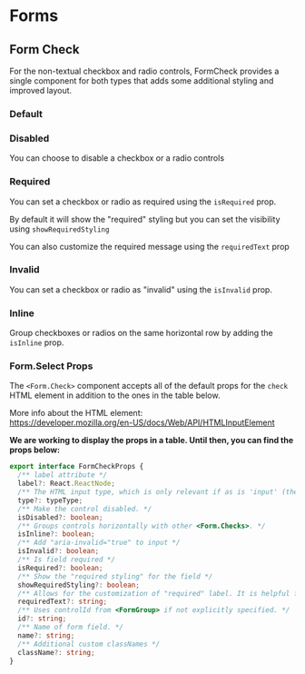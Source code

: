 

<Meta title="Components/Form/Form Check" component={Form} />

# Forms

## Form Check

For the non-textual checkbox and radio controls, FormCheck provides a single component for both types that adds some additional styling and improved layout.

### Default

<Canvas>
  <Story name="Default">
    <Form>
      <Form.Check
        type="checkbox"
        label={`default checkbox 1`}
        value="checkbox-1"
      />
      <Form.Check
        type="checkbox"
        label={`default checkbox 2`}
        value="checkbox-1"
      />
    </Form>
    <Form>
      <Form.Check type="radio" label={`default radio 1`} value="radio-1" />
      <Form.Check type="radio" label={`default radio 2`} value="radio-1" />
    </Form>
  </Story>
</Canvas>

### Disabled

You can choose to disable a checkbox or a radio controls

<Canvas>
  <Story name="Disabled">
    <Form>
      <Form.Check type="checkbox" label={`default checkbox 1`} />
      <Form.Check isDisabled type="checkbox" label={`disabled checkbox 2`} />
    </Form>
    <Form>
      <Form.Check type="radio" label={`default radio 1`} />
      <Form.Check isDisabled type="radio" label={`disabled default radio 2`} />
    </Form>
  </Story>
</Canvas>

### Required

You can set a checkbox or radio as required using the `isRequired` prop.

By default it will show the "required" styling but you can set the visibility using `showRequiredStyling`

You can also customize the required message using the `requiredText` prop

<Canvas>
  <Story name="Required">
    <Form>
      <Form.Check
        type="checkbox"
        label="required field with visible styling"
        isRequired
      />
      <Form.Check
        showRequiredStyling={true}
        isRequired
        type="checkbox"
        label="required field with visible styling"
        requiredText="custom message"
      />
      <Form.Check
        showRequiredStyling={false}
        isRequired
        type="checkbox"
        label="required field with hidden styling"
      />
      <Form.Check
        isRequired
        type="radio"
        label={`radios do not show styling`}
      />
    </Form>
  </Story>
</Canvas>

### Invalid

You can set a checkbox or radio as "invalid" using the `isInvalid` prop.

<Canvas>
  <Story name="Invalid">
    <Form>
      <Form.Group isInvalid>
        <Form.Check type="checkbox" label="invalid checkbox" />
        <Form.Check type="radio" label="invalid radio" />
      </Form.Group>
    </Form>
    <Form>
        <Form.Check type="checkbox" label="invalid checkbox" isInvalid/>
        <Form.Check type="radio" label="invalid radio" isInvalid/>
    </Form>

  </Story>
</Canvas>

### Inline

Group checkboxes or radios on the same horizontal row by adding the `isInline` prop.

<Canvas>
  <Story name="Inline" style={{ width: '500px' }}>
    <Form>
      <Form.Check isInline type="checkbox" label={`checkbox 1`} />
      <Form.Check isInline type="checkbox" label={`checkbox 2`} />
      <Form.Check
        isInline
        isDisabled
        type="checkbox"
        label={`disabled checkbox 2`}
      />
    </Form>
    <Form>
      <Form.Check isInline type="radio" label={`default radio 1`} />
      <Form.Check
        isInline
        isDisabled
        type="radio"
        label={`disabled default radio 3`}
      />
    </Form>
  </Story>
</Canvas>

### Form.Select Props

The `<Form.Check>` component accepts all of the default props for the `check` HTML element in addition to the ones in the table below.

More info about the HTML element:<br/>
https://developer.mozilla.org/en-US/docs/Web/API/HTMLInputElement

**We are working to display the props in a table. Until then, you can find the props below:**

```typescript
export interface FormCheckProps {
  /** label attribute */
  label?: React.ReactNode;
  /** The HTML input type, which is only relevant if as is 'input' (the default). */
  type?: typeType;
  /** Make the control disabled. */
  isDisabled?: boolean;
  /** Groups controls horizontally with other <Form.Checks>. */
  isInline?: boolean;
  /** Add "aria-invalid="true" to input */
  isInvalid?: boolean;
  /** Is field required */
  isRequired?: boolean;
  /** Show the "required styling" for the field */
  showRequiredStyling?: boolean;
  /** Allows for the customization of "required" label. It is helpful for translations. Default: "required" */
  requiredText?: string;
  /** Uses controlId from <FormGroup> if not explicitly specified. */
  id?: string;
  /** Name of form field. */
  name?: string;
  /** Additional custom classNames */
  className?: string;
}
```
